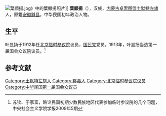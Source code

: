 {{expand|time=2011-10-23T04:22:36+00:00}}
[[File:葉顯揚.jpg|thumb]]》中的葉顯揚照片]]
'''葉顯揚'''（{{bd|1863年||？|}}），汉族，[[内蒙古|内蒙古]][[卓索图盟|卓索图盟]][[土默特左旗|土默特左旗]]人，原籍[[安徽|安徽]][[黟县|黟县]]。中华民国初年政治人物。

==生平==
叶显扬于1912年任[[北京临时参议院|北京临时参议院]]议员，[[國民黨_(1912年－1913年)|国民党]]党员。1913年，叶显扬当选第一届国会众议院议员。<ref name=suqin>苏钦、于家富，略论民国初期少数民族地区代表参加临时参议院的几个问题， 中央社会主义学院学报2009年5期</ref>

==参考文献==
{{reflist}}

{{DEFAULTSORT:Ye叶}}
[[Category:土默特左旗人|Category:土默特左旗人]]
[[Category:黟县人|Category:黟县人]]
[[Category:北京临时参议院议员|Category:北京临时参议院议员]]
[[Category:中华民国第一届国会众议员|Category:中华民国第一届国会众议员]]